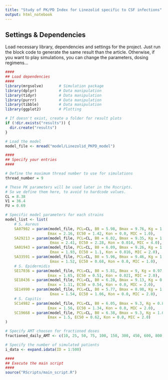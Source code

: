 ```yaml
---
title: "Study of PK/PD Index for Linezolid specific to CSF infections"
output: html_notebook
---
```


## Settings & Dependencies

Load necessary library, dependencies and settings for the project. Just run the block code to generate the same result than the article. Otherwise, if you want to play simulations, you can change the parameters, dosing regimens...

```r
####
## Load dependencies
####
library(mrgsolve)       # Simulation package
library(dplyr)          # Data manipulation
library(tidyr)          # Data manipulation
library(purrr)          # Data manipulation
library(tibble)         # Data manipulation
library(ggplot2)        # Plotting

# If doesn't exist, create a folder for result plots
if (!dir.exists("results")) {
  dir.create("results")
}

# Load the model
model_file <- mread("model/Linezolid_PKPD_model")

####
## Specify your entries
####

# Define the maximum thread number to use for simulations
thread_number = 9

# These PK parameters will be used later in the Rscripts.
# So we define them here, to avoid to hardcode values.
CL = 8.38
V1 = 36.4
FU = 0.69

# Specific model parameters for each strains
model_list <- list(
    # S. Aureus
    SA07982 = param(model_file, PCL=CL, B0 = 5.98, Bmax = 9.76, Kg = 1.04,
                   Emax = 2.16, EC50 = 1.42, Kon = 0.0, MIC = 1.0),
    SA29213 = param(model_file, PCL=CL, B0 = 6.02, Bmax = 9.35, Kg = 1.26,
                    Emax = 2.41, EC50 = 2.28, Kon = 0.014, MIC = 4.0),
    SA01943 = param(model_file, PCL=CL, B0 = 6.09, Bmax = 9.26, Kg = 1.09,
                    Emax = 1.93, EC50 = 1.1, Kon = 0.016, MIC = 2.0),
    SA33591 = param(model_file, PCL=CL, B0 = 5.96, Bmax = 9.46, Kg = 1.02,
                    Emax = 1.52, EC50 = 0.68, Kon = 0.0, MIC = 1.0),
    # S. Epidermidis
    SE17036 = param(model_file, PCL=CL, B0 = 5.81, Bmax = 9, Kg = 0.97,
                   Emax = 1.65, EC50 = 0.51, Kon = 0.021, MIC = 2.0),
    SE18436 = param(model_file, PCL=CL, B0 = 6.28, Bmax = 9.13, Kg = 0.86,
                   Emax = 1.11, EC50 = 0.54, Kon = 0.0, MIC = 2.0),
    SE14990 = param(model_file, PCL=CL, B0 = 5.77, Bmax = 8.98, Kg = 1.07,
                    Emax = 1.54, EC50 = 1.06, Kon = 0.0, MIC = 2.0),
    # S. Capitis
    SC14982 = param(model_file, PCL=CL, B0 = 6.05, Bmax = 9.3, Kg = 0.83,
                   Emax = 1.56, EC50 = 1.34, Kon = 0.0, MIC = 2.0),
    SC19668 = param(model_file, PCL=CL, B0 = 6.38, Bmax = 9.3, Kg = 1.03,
                   Emax = 1.5, EC50 = 0.62, Kon = 0.0, MIC = 2.0)
)

# Specify AMT choosen for fractioned doses
fractioned_daily_AMT <- c(10, 25, 50, 75, 100, 150, 300, 450, 600, 800, 1000, 1200, 1800, 2400, 3000, 4000, 5500, 7000, 8500, 10000)

# Specify the number of simulated patients
i_data <- expand.idata(ID = 1:500)

####
## Execute the main script
####
source("RScripts/main_script.R")

```